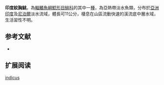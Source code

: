 {{Speciesbox
| name = 印度紋胸鮡
| status = LC
| status_system = IUCN3.1
| image = 
| image_width = 250px
| genus = Glyptothorax
| species = indicus
| authority = [[Talwar|Talwar]], 1991
| synonyms = *''Glyptothorax horai '',Shaw & Shebbeare, 1936 
}}
'''印度紋胸鮡'''，為[[輻鰭魚綱|輻鰭魚綱]][[鯰形目|鯰形目]][[鮡科|鮡科]]的其中一[[種|種]]，為亞熱帶淡水魚類，分布於[[亞洲|亞洲]][[印度|印度]]及[[尼泊爾|尼泊爾]]淡水流域，體長可11公分，棲息在山區流動快速的溪流底中層水域，生活習性不明。

==参考文献==
*{{FishBase_species|genus=Glyptothorax|species=indicus|year=2015|month=3}}

== 扩展阅读 ==
{{refbegin}}
{{wikispecies-inline|Glyptothorax indicus|印度紋胸鮡}}
{{refend}}

[[Category:纹胸鮡属|indicus]]